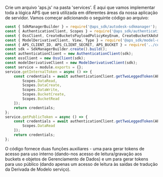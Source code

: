 Crie um arquivo 'aps.js' na pasta 'services'. É aqui que vamos implementar
toda a lógica APS que será utilizada em diferentes áreas da nossa aplicação de servidor. Vamos começar
adicionando o seguinte código ao arquivo:

```js title="services/aps.js"
const { SdkManagerBuilder } = require('@aps_sdk/autodesk-sdkmanager');
const { AuthenticationClient, Scopes } = require('@aps_sdk/authentication');
const { OssClient, CreateBucketsPayloadPolicyKeyEnum, CreateBucketXAdsRegionEnum } = require('@aps_sdk/oss');
const { ModelDerivativeClient, View, Type } = require('@aps_sdk/model-derivative');
const { APS_CLIENT_ID, APS_CLIENT_SECRET, APS_BUCKET } = require('../config.js');
const sdk = SdkManagerBuilder.create().build();
const authenticationClient = new AuthenticationClient(sdk);
const ossClient = new OssClient(sdk);
const modelDerivativeClient = new ModelDerivativeClient(sdk);
const service = module.exports = {};
service.getInternalToken = async () => {
    const credentials = await authenticationClient.getTwoLeggedToken(APS_CLIENT_ID, APS_CLIENT_SECRET, [
        Scopes.DataRead,
        Scopes.DataCreate,
        Scopes.DataWrite,
        Scopes.BucketCreate,
        Scopes.BucketRead
    ]);
    return credentials;
};
service.getPublicToken = async () => {
    const credentials = await authenticationClient.getTwoLeggedToken(APS_CLIENT_ID, APS_CLIENT_SECRET, [
        Scopes.DataRead
    ]);
    return credentials;
};
```

O código fornece duas funções auxiliares - uma para gerar tokens de acesso para uso interno
(dando-nos acesso de leitura/gravação aos buckets e objetos de Gerenciamento de Dados) e um para gerar
tokens para uso público (dando apenas um acesso de leitura às saídas de tradução da Derivada de Modelo
serviço).